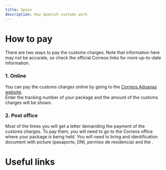 ```yaml
---
title: Spain
description: How Spanish customs work
---
```


# How to pay

There are two ways to pay the customs charges. Note that information here may not be accurate, so check the official Correos links for more up-to-date information.

### 1. Online

You can pay the customs charges online by going to the [Correos Aduanas website](https://www.correosaduanas.es).  
Enter the tracking number of your package and the amount of the customs charges will be shown.

### 2. Post office

Most of the times you will get a letter demanding the payment of the customs charges.
To pay them, you will need to go to the Correos office where your package is being held. You will need to bring and identification document with picture (pasaporte, DNI, permiso de residencia) and the .

# Useful links
<Cards>
	<Card title="Correos — importación en península y baleares" description="Correos customs & tariffs information website." href="https://www.correos.es/es/es/particulares/recibir/tramitacion-aduanera-en-la-importacion/importacion-en-peninsula-y-baleares" />
	<Card title="Correos Aduanas — FAQ" description="Preguntas frecuentes de Correos Aduanas" href="https://www.correosaduanas.es/webauth/correosAduanas/public/faq" />
</Cards>